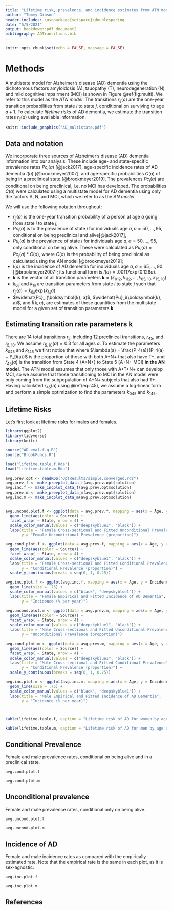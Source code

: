 ```yaml
---
title: "Lifetime risk, prevalence, and incidence estimates from ATN model after optimzation"
author: "Tommy Gibson"
header-includes: \usepackage{setspace}\doublespacing
date: "5/5/2021"
output: bookdown::pdf_document2
bibliography: ADTransitions.bib
---
```


```r
knitr::opts_chunk$set(echo = FALSE, message = FALSE)
```



# Methods

A multistate model for Alzheimer's disease (AD) dementia using the dichotomous factors amyloidosis (A), tauopathy (T), neurodegeneration (N) and mild cognitive impairment (MCI) is shown in Figure \@ref(fig:multi). We refer to this model as the _ATN model_. The transitions $r_{ij}(a)$ are the one-year transition probabilities from state $i$ to state $j$, conditional on surviving to age $a + 1$. To calculate _lifetime risks_ of AD dementia, we estimate the transition rates $r_{ij}(a)$ using available information.

```r

knitr::include_graphics("AD_multistate.pdf")

```


## Data and notation

We incorporate three sources of Alzheimer's disease (AD) dementia information into our analysis. These include age- and state-specific prevalence rates $Pc_i(a)$ [@jack2017], age-specific incidence rates of AD dementia $I(a)$ [@brookmeyer2007], and age-specific probabilities $C(a)$ of being in a preclinical state [@brookmeyer2019]. The prevalences $Pc_i(a)$ are conditional on being preclinical, i.e. no MCI has developed. The probabilities $C(a)$ were calculated using a multistate model for AD dementia using only the factors A, N, and MCI, which we refer to as the _AN model_.

We will use the following notation throughout:

- $r_{ij}(a)$ is the one-year transition probability of a person at age $a$ going from state $i$ to state $j$;
- $Pc_i(a)$ is to the prevalence of state $i$ for individuals age $a, a = 50, \dots, 95$, conditional on being preclinical and alive[@jack2017], 
- $Pu_i(a)$ is the prevalence of state $i$ for individuals age $a, a = 50, \dots, 95$, only conditional on being alive. These were calculated as $Pu_i(a) = Pc_i(a) * C(a)$, where $C(a)$ is the probability of being preclinical as calculated using the AN model [@brookmeyer2019];
- $I(a)$ is the incidence of AD dementia for individuals age $a, a = 65, \dots, 90$ [@brookmeyer2007]; its functional form is $I(a) = .00117\exp(0.126a)$.
- $\boldsymbol{k}$ is the vector of all transition parameters $\boldsymbol{k} = (k_{012}, k_{112}, \dots, k_{05, 10}, k_{15, 10})$
- $k_{0ij}$ and $k_{1ij}$ are transition parameters from state $i$ to state $j$ such that $r_{ij}(a) = k_{0ij}\exp(k_{1ij}a)$
- $\widehat{Pc}_i(\boldsymbol{k}, a)$, $\widehat{Pu}_i(\boldsymbol{k}, a)$, and $\widehat{I}(\boldsymbol{k}, a)$, are estimates of these quantities from the multistate model for a given set of transition parameters $\boldsymbol{k}$ 

## Estimating transition rate parameters $\boldsymbol{k}$

There are 14 total transitions $r_{ij}$, including 12 preclinical transitions,  $r_{45}$, and $r_{5, 10}$. We assume $r_{5, 10}(a) = 0.3$ for all ages $a$. To estimate the parameters $k_{045}$ and $k_{145}$ we first notice that 
\begin{equation}
r_{45}(a) = \lambda(a) \widetilde{r}_{45}(a), (\#eq:r45)
\end{equation} 
where $\lambda(a) = \frac{P_4(a)}{P_4(a) + P_9(a)}$ is the proportion of those with both A+N+ that also have T+, and $\widetilde{r}_{45}(a)$ is the transition from State 4 (A+N+) to State 5 (A+N+ MCI) __in the AN model__. The ATN model assumes that only those with A+T+N+ can develop MCI, so we assume that those transitioning to MCI in the AN model were only coming from the subpopulation of A+N+ subjects that also had T+. Having calculated $r_{45}(a)$ using \@ref(eq:r45), we assume a log-linear form and perform a simple optimization to find the parameters $k_{045}$ and $k_{145}$. 





## Lifetime Risks

Let's first look at lifetime risks for males and females. 

```r

library(ggplot2)
library(tidyverse)
library(knitr)

source("AD_eval.f.g.R")
source("BrookFuncs.R")

load("lifetime.table.f.Rda")
load("lifetime.table.m.Rda")

avg.prev.opt <- readRDS("OptResults/simple.converged.rds")
avg.prev.f <- make_prevplot_data_f(avg.prev.opt$solution)
avg.inc.f <- make_incplot_data_f(avg.prev.opt$solution)
avg.prev.m <- make_prevplot_data_m(avg.prev.opt$solution)
avg.inc.m <- make_incplot_data_m(avg.prev.opt$solution)


avg.uncond.plot.f <- ggplot(data = avg.prev.f, mapping = aes(x = Age, y = Prevalence_uncond)) + 
  geom_line(aes(color = Source)) + 
  facet_wrap( ~ State, nrow = 4) +
  scale_color_manual(values = c("deepskyblue1", "black")) +
  labs(title = "Female Cross-sectional and Fitted Unconditional Prevalence",
       y = "Female Unconditional Prevalence (proportion)")

avg.cond.plot.f <- ggplot(data = avg.prev.f, mapping = aes(x = Age, y = Prevalence_cond)) +
  geom_line(aes(color = Source)) + 
  facet_wrap( ~ State, nrow = 4) +
  scale_color_manual(values = c("deepskyblue1", "black")) +
  labs(title = "Female Cross-sectional and Fitted Conditional Prevalence",
       y = "Conditional Prevalence (proportion)") +
  scale_y_continuous(breaks = seq(0, 1, 0.25))

avg.inc.plot.f <- ggplot(avg.inc.f, mapping = aes(x = Age, y = Incidence, color = Source)) +
  geom_line(size = .75) +
  scale_color_manual(values = c("black", "deepskyblue1")) +
  labs(title = "Female Empirical and Fitted Incidence of AD Dementia",
       y = "Incidence (% per year)")

avg.uncond.plot.m <- ggplot(data = avg.prev.m, mapping = aes(x = Age, y = Prevalence_uncond)) + 
  geom_line(aes(color = Source)) + 
  facet_wrap( ~ State, nrow = 4) +
  scale_color_manual(values = c("deepskyblue1", "black")) +
  labs(title = "Male Cross-sectional and Fitted Unconditional Prevalence",
       y = "Unconditional Prevalence (proportion)")

avg.cond.plot.m <- ggplot(data = avg.prev.m, mapping = aes(x = Age, y = Prevalence_cond)) +
  geom_line(aes(color = Source)) + 
  facet_wrap( ~ State, nrow = 4) +
  scale_color_manual(values = c("deepskyblue1", "black")) +
  labs(title = "Male Cross-sectional and Fitted Conditional Prevalence",
       y = "Conditional Prevalence (proportion)") +
  scale_y_continuous(breaks = seq(0, 1, 0.25))

avg.inc.plot.m <- ggplot(avg.inc.m, mapping = aes(x = Age, y = Incidence, color = Source)) +
  geom_line(size = .75) +
  scale_color_manual(values = c("black", "deepskyblue1")) +
  labs(title = "Male Empirical and Fitted Incidence of AD Dementia",
       y = "Incidence (% per year)")




```


```r


kable(lifetime.table.f, caption = "Lifetime risk of AD for women by age and disease state")

```


```r

kable(lifetime.table.m, caption = "Lifetime risk of AD for men by age and disease state")

```

\newpage 

## Conditional Prevalence

Female and male prevalence rates, conditional on being alive and in a preclinical state. 

```r

avg.cond.plot.f

```

```r

avg.cond.plot.m

```

\newpage

## Unconditional prevalence

Female and male prevalence rates, conditional only on being alive. 

```r

avg.uncond.plot.f

```

```r

avg.uncond.plot.m

```

\newpage

## Incidence of AD

Female and male incidence rates as compared with the empirically estimated rate. Note that the empirical rate is the same in each plot, as it is sex-agnostic. 

```r

avg.inc.plot.f

```

```r

avg.inc.plot.m

```


## References
